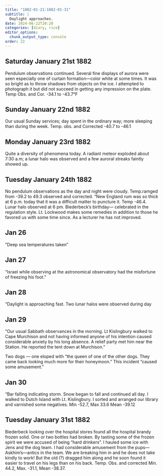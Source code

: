 ```yaml
---
title: "1882-01-21:1882-01-31"
subtitle: |
  Daylight approaches.
date: 2024-06-22T20:20
categories: [diary, rice]
editor_options:
  chunk_output_type: console
order: 22
---
```


## Saturday January 21st 1882

Pendulum observations continued. Several fine displays of aurora were seen
especially one of curtain formation—color white at some times. It was so bright as to
throw shadows from objects on the ice. I attempted to photograph it but did not
succeed in getting any impression on the plate. Temp Obs. and Cor. -34.1 to -43.7°F



## Sunday January 22nd 1882

Our usual Sunday services; day spent in the ordinary way; more sleeping than
during the week. Temp. obs. and Corrected -40.7 to -46.1



## Monday January 23rd 1882

Quite a diversity of phenomena today. A radiant meteor exploded about 7:30
a.m; a lunar halo was observed and a few auroral streaks faintly showed up.


## Tuesday January 24th 1882

No pendulum observations as the day and night were cloudy. Temp.ramged
from -39.2 to 49.3 observed and corrected.
“New England rum was so thick at 6 p.m. today that it was a difficult matter to
puncture it. Temp -46.4. Lunar halo observed at 6 pm. Biederbeck’s birthday—
celebrated in the regulation style. Lt. Lockwood makes some remedies in addition to
those he favored us with some time since. As a lecturer he has not improved.

## Jan 26

“Deep sea temperatures taken”

## Jan 27

“Israel while observing at the astronomical observatory had the misfortune of
freezing his foot.”


## Jan 28

“Daylight is approaching fast. Two lunar halos were observed during day


## Jan 29

“Our usual Sabbath observances in the morning. Lt Kislingbury walked to
Cape Murchison and not having informed anyone of his intention caused considerable
anxiety by his long absence. A relief party met him near the Station. He reported the
tent down at Murchison.”

Two dogs — one eloped with “the queen of one of the other dogs. They came back
looking much more for their honeymoon.” This incident “caused some amusement.”


## Jan 30

“Bar falling indicating storm. Snow began to fall and continued all day.
I walked to Dutch Island with Lt. Kislingbury. I sorted and arranged our library and
varnished some negatives. Min -52.7, Max 33.6 Mean -39.12

## Tuesday January 31st 1882

Biederbeck looking over the hospital stores found all the hospital brandy
frozen solid. One or two bottles had broken. By tasting some of the frozen spirit we
were accused of being “hard drinkers”. I hauled some ice with Jens and the dog team.
I had considerable amusement from the pups—Askhim’s—antics in the team. We are
breaking him in and he does not take kindly to work! But the old (?) dragged him
along and he soon found it easier to travel on his legs than on his back. Temp. Obs.
and corrected Min. 44.2, Max. -31.1, Mean -38.37.
